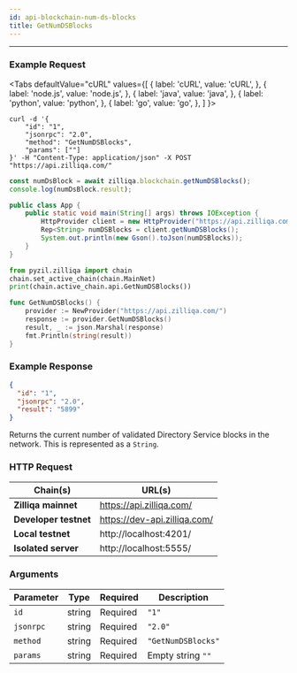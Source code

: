 ```yaml
---
id: api-blockchain-num-ds-blocks
title: GetNumDSBlocks
---
```


---
### Example Request



<Tabs
  defaultValue="cURL"
  values={[
    { label: 'cURL', value: 'cURL', },
    { label: 'node.js', value: 'node.js', },
    { label: 'java', value: 'java', },
    { label: 'python', value: 'python', },
    { label: 'go', value: 'go', },
  ]
}>

<TabItem value="cURL">

```shell
curl -d '{
    "id": "1",
    "jsonrpc": "2.0",
    "method": "GetNumDSBlocks",
    "params": [""]
}' -H "Content-Type: application/json" -X POST "https://api.zilliqa.com/"
```
</TabItem>
<TabItem value="node.js">

```js
const numDsBlock = await zilliqa.blockchain.getNumDSBlocks();
console.log(numDsBlock.result);
```
</TabItem>
<TabItem value="java">

```java
public class App {
    public static void main(String[] args) throws IOException {
        HttpProvider client = new HttpProvider("https://api.zilliqa.com/");
        Rep<String> numDSBlocks = client.getNumDSBlocks();
        System.out.println(new Gson().toJson(numDSBlocks));
    }
}
```
</TabItem>
<TabItem value="python">

```python
from pyzil.zilliqa import chain
chain.set_active_chain(chain.MainNet)
print(chain.active_chain.api.GetNumDSBlocks())
```
</TabItem>

<TabItem value="go">

```go
func GetNumDSBlocks() {
	provider := NewProvider("https://api.zilliqa.com/")
	response := provider.GetNumDSBlocks()
	result, _ := json.Marshal(response)
	fmt.Println(string(result))
}
```
</TabItem>
</Tabs>


### Example Response


```json
{
  "id": "1",
  "jsonrpc": "2.0",
  "result": "5899"
}
```

Returns the current number of validated Directory Service blocks in the network. This is represented as a `String`.

### HTTP Request

| Chain(s)              | URL(s)                       |
| --------------------- | ---------------------------- |
| **Zilliqa mainnet**   | https://api.zilliqa.com/     |
| **Developer testnet** | https://dev-api.zilliqa.com/ |
| **Local testnet**     | http://localhost:4201/       |
| **Isolated server**   | http://localhost:5555/       |

### Arguments

| Parameter | Type   | Required | Description        |
| --------- | ------ | -------- | ------------------ |
| `id`      | string | Required | `"1"`              |
| `jsonrpc` | string | Required | `"2.0"`            |
| `method`  | string | Required | `"GetNumDSBlocks"` |
| `params`  | string | Required | Empty string `""`  |